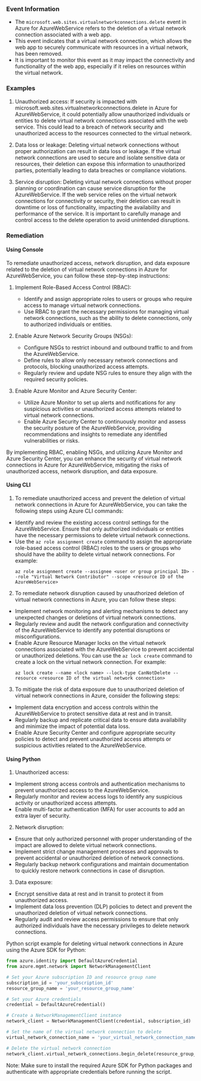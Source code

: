 
### Event Information

- The `microsoft.web.sites.virtualnetworkconnections.delete` event in Azure for AzureWebService refers to the deletion of a virtual network connection associated with a web app.
- This event indicates that a virtual network connection, which allows the web app to securely communicate with resources in a virtual network, has been removed.
- It is important to monitor this event as it may impact the connectivity and functionality of the web app, especially if it relies on resources within the virtual network.


### Examples

1. Unauthorized access: If security is impacted with microsoft.web.sites.virtualnetworkconnections.delete in Azure for AzureWebService, it could potentially allow unauthorized individuals or entities to delete virtual network connections associated with the web service. This could lead to a breach of network security and unauthorized access to the resources connected to the virtual network.

2. Data loss or leakage: Deleting virtual network connections without proper authorization can result in data loss or leakage. If the virtual network connections are used to secure and isolate sensitive data or resources, their deletion can expose this information to unauthorized parties, potentially leading to data breaches or compliance violations.

3. Service disruption: Deleting virtual network connections without proper planning or coordination can cause service disruption for the AzureWebService. If the web service relies on the virtual network connections for connectivity or security, their deletion can result in downtime or loss of functionality, impacting the availability and performance of the service. It is important to carefully manage and control access to the delete operation to avoid unintended disruptions.

### Remediation

#### Using Console

To remediate unauthorized access, network disruption, and data exposure related to the deletion of virtual network connections in Azure for AzureWebService, you can follow these step-by-step instructions:

1. Implement Role-Based Access Control (RBAC): 
   - Identify and assign appropriate roles to users or groups who require access to manage virtual network connections.
   - Use RBAC to grant the necessary permissions for managing virtual network connections, such as the ability to delete connections, only to authorized individuals or entities.

2. Enable Azure Network Security Groups (NSGs):
   - Configure NSGs to restrict inbound and outbound traffic to and from the AzureWebService.
   - Define rules to allow only necessary network connections and protocols, blocking unauthorized access attempts.
   - Regularly review and update NSG rules to ensure they align with the required security policies.

3. Enable Azure Monitor and Azure Security Center:
   - Utilize Azure Monitor to set up alerts and notifications for any suspicious activities or unauthorized access attempts related to virtual network connections.
   - Enable Azure Security Center to continuously monitor and assess the security posture of the AzureWebService, providing recommendations and insights to remediate any identified vulnerabilities or risks.

By implementing RBAC, enabling NSGs, and utilizing Azure Monitor and Azure Security Center, you can enhance the security of virtual network connections in Azure for AzureWebService, mitigating the risks of unauthorized access, network disruption, and data exposure.

#### Using CLI

1. To remediate unauthorized access and prevent the deletion of virtual network connections in Azure for AzureWebService, you can take the following steps using Azure CLI commands:

- Identify and review the existing access control settings for the AzureWebService. Ensure that only authorized individuals or entities have the necessary permissions to delete virtual network connections.
- Use the `az role assignment create` command to assign the appropriate role-based access control (RBAC) roles to the users or groups who should have the ability to delete virtual network connections. For example:
  ```
  az role assignment create --assignee <user or group principal ID> --role "Virtual Network Contributor" --scope <resource ID of the AzureWebService>
  ```

2. To remediate network disruption caused by unauthorized deletion of virtual network connections in Azure, you can follow these steps:

- Implement network monitoring and alerting mechanisms to detect any unexpected changes or deletions of virtual network connections.
- Regularly review and audit the network configuration and connectivity of the AzureWebService to identify any potential disruptions or misconfigurations.
- Enable Azure Resource Manager locks on the virtual network connections associated with the AzureWebService to prevent accidental or unauthorized deletions. You can use the `az lock create` command to create a lock on the virtual network connection. For example:
  ```
  az lock create --name <lock name> --lock-type CanNotDelete --resource <resource ID of the virtual network connection>
  ```

3. To mitigate the risk of data exposure due to unauthorized deletion of virtual network connections in Azure, consider the following steps:

- Implement data encryption and access controls within the AzureWebService to protect sensitive data at rest and in transit.
- Regularly backup and replicate critical data to ensure data availability and minimize the impact of potential data loss.
- Enable Azure Security Center and configure appropriate security policies to detect and prevent unauthorized access attempts or suspicious activities related to the AzureWebService.

#### Using Python

1. Unauthorized access:
- Implement strong access controls and authentication mechanisms to prevent unauthorized access to the AzureWebService.
- Regularly monitor and review access logs to identify any suspicious activity or unauthorized access attempts.
- Enable multi-factor authentication (MFA) for user accounts to add an extra layer of security.

2. Network disruption:
- Ensure that only authorized personnel with proper understanding of the impact are allowed to delete virtual network connections.
- Implement strict change management processes and approvals to prevent accidental or unauthorized deletion of network connections.
- Regularly backup network configurations and maintain documentation to quickly restore network connections in case of disruption.

3. Data exposure:
- Encrypt sensitive data at rest and in transit to protect it from unauthorized access.
- Implement data loss prevention (DLP) policies to detect and prevent the unauthorized deletion of virtual network connections.
- Regularly audit and review access permissions to ensure that only authorized individuals have the necessary privileges to delete network connections.

Python script example for deleting virtual network connections in Azure using the Azure SDK for Python:

```python
from azure.identity import DefaultAzureCredential
from azure.mgmt.network import NetworkManagementClient

# Set your Azure subscription ID and resource group name
subscription_id = 'your_subscription_id'
resource_group_name = 'your_resource_group_name'

# Set your Azure credentials
credential = DefaultAzureCredential()

# Create a NetworkManagementClient instance
network_client = NetworkManagementClient(credential, subscription_id)

# Set the name of the virtual network connection to delete
virtual_network_connection_name = 'your_virtual_network_connection_name'

# Delete the virtual network connection
network_client.virtual_network_connections.begin_delete(resource_group_name, virtual_network_connection_name)
```

Note: Make sure to install the required Azure SDK for Python packages and authenticate with appropriate credentials before running the script.

